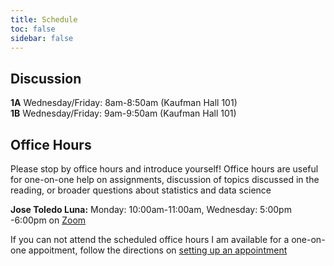```yaml
---
title: Schedule
toc: false
sidebar: false
---
```


## Discussion

**1A** Wednesday/Friday: 8am-8:50am (Kaufman Hall 101) <br/>
**1B** Wednesday/Friday: 9am-9:50am (Kaufman Hall 101)


## Office Hours

Please stop by office hours and introduce yourself! Office hours are useful for one-on-one help on assignments, discussion of topics discussed in the reading, or broader questions about statistics and data science

**Jose Toledo Luna:** Monday: 10:00am-11:00am, Wednesday: 5:00pm -6:00pm on [Zoom](https://zoom.us/j/8496165634?pwd=dVFLRDF5WkdyRVBZY2NaVmVMa0NEQT09)

If you can not attend the scheduled office hours I am available for a one-on-one appoitment, follow the directions on [setting up an appointment](appoitments.qmd)


